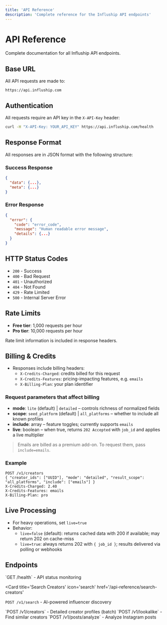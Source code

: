 ```yaml
---
title: 'API Reference'
description: 'Complete reference for the Influship API endpoints'
---
```


# API Reference

Complete documentation for all Influship API endpoints.

## Base URL

All API requests are made to:

```
https://api.influship.com
```

## Authentication

All requests require an API key in the `X-API-Key` header:

```bash
curl -H "X-API-Key: YOUR_API_KEY" https://api.influship.com/health
```

## Response Format

All responses are in JSON format with the following structure:

### Success Response

```json
{
  "data": {...},
  "meta": {...}
}
```

### Error Response

```json
{
  "error": {
    "code": "error_code",
    "message": "Human readable error message",
    "details": {...}
  }
}
```

## HTTP Status Codes

- `200` - Success
- `400` - Bad Request
- `401` - Unauthorized
- `404` - Not Found
- `429` - Rate Limited
- `500` - Internal Server Error

## Rate Limits

- **Free tier**: 1,000 requests per hour
- **Pro tier**: 10,000 requests per hour

Rate limit information is included in response headers.

## Billing & Credits

- Responses include billing headers:
  - `X-Credits-Charged`: credits billed for this request
  - `X-Credits-Features`: pricing-impacting features, e.g. `emails`
  - `X-Billing-Plan`: your plan identifier

### Request parameters that affect billing

- **mode**: `lite` (default) | `detailed` – controls richness of normalized fields
- **scope**: `seed_platform` (default) | `all_platforms` – whether to include all known profiles
- **include**: array – feature toggles; currently supports `emails`
- **live**: boolean – when true, returns `202 Accepted` with `job_id` and applies a live multiplier

> Emails are billed as a premium add-on. To request them, pass `include=emails`.

### Example

```http
POST /v1/creators
{ "creator_ids": ["UUID"], "mode": "detailed", "result_scope": "all_platforms", "include": ["emails"] }
X-Credits-Charged: 2.40
X-Credits-Features: emails
X-Billing-Plan: pro
```

## Live Processing

- For heavy operations, set `live=true`
- Behavior:
  - `live=false` (default): returns cached data with 200 if available; may return 202 on cache-miss
  - `live=true`: always returns 202 with `{ job_id }`; results delivered via polling or webhooks

## Endpoints

<CardGroup cols={2}>
<Card title="Health Check" icon="heart" href="/api-reference/health">
  `GET /health` - API status monitoring
</Card>

<Card
  title='Search Creators'
  icon='search'
  href='/api-reference/search-creators'
>
  `POST /v1/search` - AI-powered influencer discovery
</Card>

<Card title='Creators' icon='user' href='/api-reference/get-creators'>
  `POST /v1/creators` - Detailed creator profiles (batch)
</Card>

<Card title='Lookalike' icon='sparkles' href='/api-reference/lookalike'>
  `POST /v1/lookalike` - Find similar creators
</Card>

<Card title="Post Analysis" icon="chart-bar" href="/api-reference/analyze-posts">
  `POST /v1/posts/analyze` - Analyze Instagram posts
</Card>
</CardGroup>
